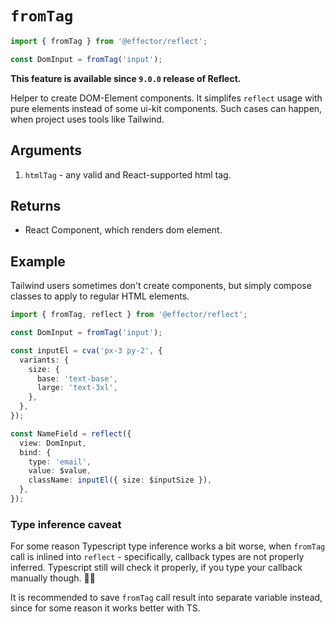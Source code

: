 # `fromTag`

```ts
import { fromTag } from '@effector/reflect';
```

```ts
const DomInput = fromTag('input');
```

**This feature is available since `9.0.0` release of Reflect.**

Helper to create DOM-Element components.
It simplifes `reflect` usage with pure elements instead of some ui-kit components.
Such cases can happen, when project uses tools like Tailwind.

## Arguments

1. `htmlTag` - any valid and React-supported html tag.

## Returns

- React Component, which renders dom element.

## Example

Tailwind users sometimes don't create components, but simply compose classes to apply to regular HTML elements.

```ts
import { fromTag, reflect } from '@effector/reflect';

const DomInput = fromTag('input');

const inputEl = cva('px-3 py-2', {
  variants: {
    size: {
      base: 'text-base',
      large: 'text-3xl',
    },
  },
});

const NameField = reflect({
  view: DomInput,
  bind: {
    type: 'email',
    value: $value,
    className: inputEl({ size: $inputSize }),
  },
});
```

### Type inference caveat

For some reason Typescript type inference works a bit worse, when `fromTag` call is inlined into `reflect` - specifically, callback types are not properly inferred.
Typescript still will check it properly, if you type your callback manually though. 🤷‍♂️

It is recommended to save `fromTag` call result into separate variable instead, since for some reason it works better with TS.
